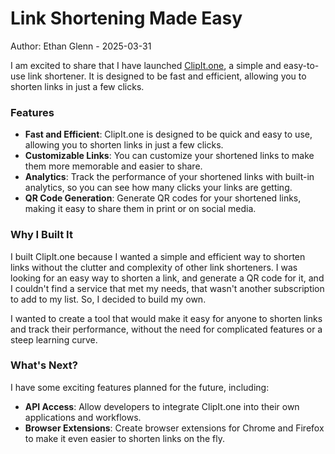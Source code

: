 # Link Shortening Made Easy

Author: Ethan Glenn - 2025-03-31

I am excited to share that I have launched [ClipIt.one](https://clipit.one), a simple and easy-to-use link shortener. It is designed to be fast and efficient, allowing you to shorten links in just a few clicks.

### Features

-   **Fast and Efficient**: ClipIt.one is designed to be quick and easy to use, allowing you to shorten links in just a few clicks.
-   **Customizable Links**: You can customize your shortened links to make them more memorable and easier to share.
-   **Analytics**: Track the performance of your shortened links with built-in analytics, so you can see how many clicks your links are getting.
-   **QR Code Generation**: Generate QR codes for your shortened links, making it easy to share them in print or on social media.

### Why I Built It

I built ClipIt.one because I wanted a simple and efficient way to shorten links without the clutter and complexity of other link shorteners. I was looking for an easy way to shorten a link, and generate a QR code for it, and I couldn't find a service that met my needs, that wasn't another subscription to add to my list. So, I decided to build my own.

I wanted to create a tool that would make it easy for anyone to shorten links and track their performance, without the need for complicated features or a steep learning curve.

### What's Next?

I have some exciting features planned for the future, including:

-   **API Access**: Allow developers to integrate ClipIt.one into their own applications and workflows.
-   **Browser Extensions**: Create browser extensions for Chrome and Firefox to make it even easier to shorten links on the fly.
